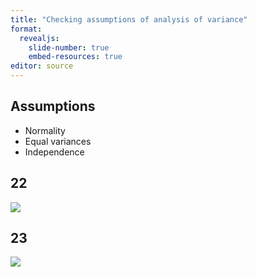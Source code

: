 ```yaml
---
title: "Checking assumptions of analysis of variance"
format: 
  revealjs:
    slide-number: true
    embed-resources: true
editor: source
---
```


## Assumptions

-   Normality
-   Equal variances
-   Independence

::: notes

:::

## 22

![](images/full-moon-analysis-22.png)

::: notes

:::

## 23

![](images/full-moon-analysis-23.png)

::: notes

:::


